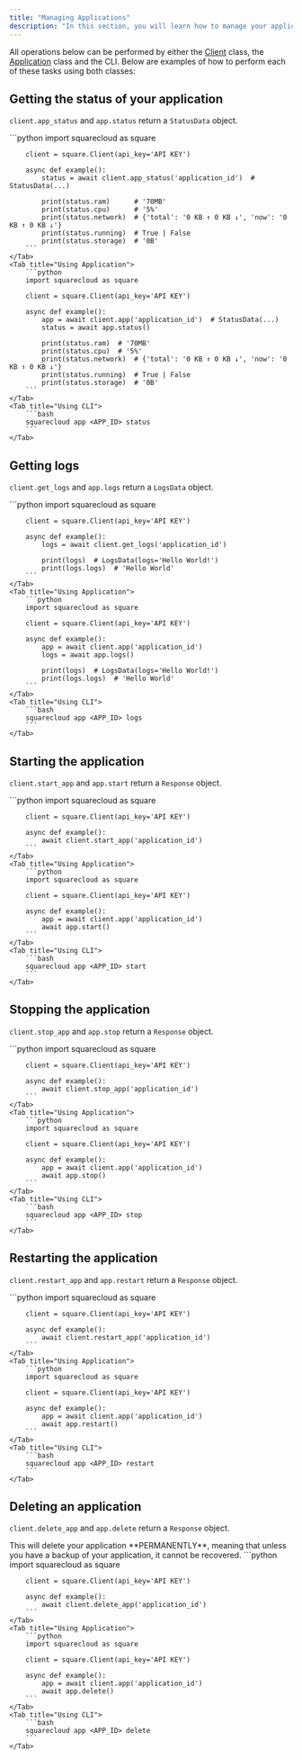 ```yaml
---
title: "Managing Applications"
description: "In this section, you will learn how to manage your application using the available library. You can interact with your application in various ways, such as obtaining information about the application status, accessing logs, starting, stopping, and restarting the application, as well as managing files associated with it."
---
```


[Client]: client
[Application]: client#aplication

All operations below can be performed by either the [Client] class, the
[Application] class and the CLI. Below are examples of how to perform each of
these tasks using both classes:

## Getting the status of your application

`client.app_status` and `app.status` return a `StatusData` object.

<Tabs>
    <Tab title="Using Client">
        ```python
        import squarecloud as square

        client = square.Client(api_key='API KEY')

        async def example():
            status = await client.app_status('application_id')  # StatusData(...)

            print(status.ram)      # '70MB'
            print(status.cpu)      # '5%'
            print(status.network)  # {'total': '0 KB ↑ 0 KB ↓', 'now': '0 KB ↑ 0 KB ↓'}
            print(status.running)  # True | False
            print(status.storage)  # '0B'
        ```
    </Tab>
    <Tab title="Using Application">
        ```python
        import squarecloud as square

        client = square.Client(api_key='API KEY')

        async def example():
            app = await client.app('application_id')  # StatusData(...)
            status = await app.status()

            print(status.ram)  # '70MB'
            print(status.cpu)  # '5%'
            print(status.network)  # {'total': '0 KB ↑ 0 KB ↓', 'now': '0 KB ↑ 0 KB ↓'}
            print(status.running)  # True | False
            print(status.storage)  # '0B'
        ```
    </Tab>
    <Tab title="Using CLI">
        ```bash
        squarecloud app <APP_ID> status
        ```
    </Tab>
</Tabs>

## Getting logs

`client.get_logs` and `app.logs` return a `LogsData` object.

<Tabs>
    <Tab title="Using Client">
        ```python
        import squarecloud as square

        client = square.Client(api_key='API KEY')

        async def example():
            logs = await client.get_logs('application_id')

            print(logs)  # LogsData(logs='Hello World!')
            print(logs.logs)  # 'Hello World'
        ```
    </Tab>
    <Tab title="Using Application">
        ```python
        import squarecloud as square

        client = square.Client(api_key='API KEY')

        async def example():
            app = await client.app('application_id')
            logs = await app.logs()

            print(logs)  # LogsData(logs='Hello World!')
            print(logs.logs)  # 'Hello World'
        ```
    </Tab>
    <Tab title="Using CLI">
        ```bash
        squarecloud app <APP_ID> logs
        ```
    </Tab>
</Tabs>

## Starting the application

`client.start_app` and `app.start` return a `Response` object.

<Tabs>
    <Tab title="Using Client">
        ```python
        import squarecloud as square

        client = square.Client(api_key='API KEY')

        async def example():
            await client.start_app('application_id')
        ```
    </Tab>
    <Tab title="Using Application">
        ```python
        import squarecloud as square

        client = square.Client(api_key='API KEY')

        async def example():
            app = await client.app('application_id')
            await app.start()
        ```
    </Tab>
    <Tab title="Using CLI">
        ```bash
        squarecloud app <APP_ID> start
        ```
    </Tab>
</Tabs>

## Stopping the application

`client.stop_app` and `app.stop` return a `Response` object.

<Tabs>
    <Tab title="Using Client">
        ```python
        import squarecloud as square

        client = square.Client(api_key='API KEY')

        async def example():
            await client.stop_app('application_id')
        ```
    </Tab>
    <Tab title="Using Application">
        ```python
        import squarecloud as square

        client = square.Client(api_key='API KEY')

        async def example():
            app = await client.app('application_id')
            await app.stop()
        ```
    </Tab>
    <Tab title="Using CLI">
        ```bash
        squarecloud app <APP_ID> stop
        ```
    </Tab>
</Tabs>

## Restarting the application

`client.restart_app` and `app.restart` return a `Response` object.

<Tabs>
    <Tab title="Using Client">
        ```python
        import squarecloud as square

        client = square.Client(api_key='API KEY')

        async def example():
            await client.restart_app('application_id')
        ```
    </Tab>
    <Tab title="Using Application">
        ```python
        import squarecloud as square

        client = square.Client(api_key='API KEY')

        async def example():
            app = await client.app('application_id')
            await app.restart()
        ```
    </Tab>
    <Tab title="Using CLI">
        ```bash
        squarecloud app <APP_ID> restart
        ```
    </Tab>
</Tabs>

## Deleting an application

`client.delete_app` and `app.delete` return a `Response` object.

<Warning>
    This will delete your application **PERMANENTLY**, meaning that unless you have a backup of your application, it cannot be recovered.
</Warning>

<Tabs>
    <Tab title="Using Client">
        ```python
        import squarecloud as square

        client = square.Client(api_key='API KEY')

        async def example():
            await client.delete_app('application_id')
        ```
    </Tab>
    <Tab title="Using Application">
        ```python
        import squarecloud as square

        client = square.Client(api_key='API KEY')

        async def example():
            app = await client.app('application_id')
            await app.delete()
        ```
    </Tab>
    <Tab title="Using CLI">
        ```bash
        squarecloud app <APP_ID> delete
        ```
    </Tab>
</Tabs>